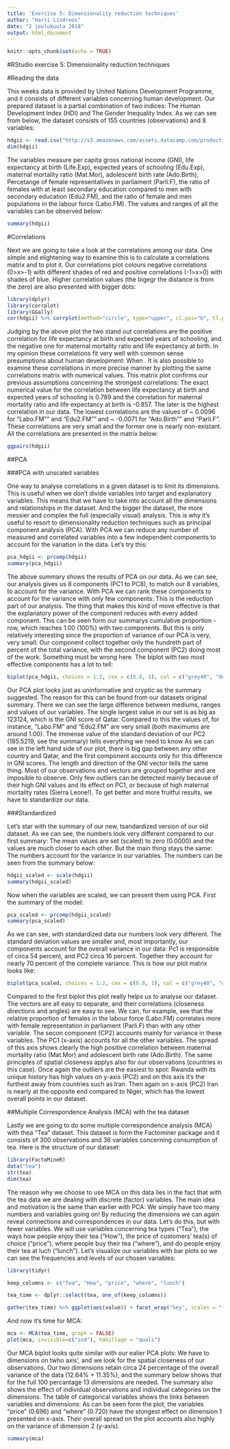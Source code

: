 ```yaml
---
title: 'Exercise 5: Dimensionality reduction techniques'
author: "Harri Lindroos"
date: "2 joulukuuta 2018"
output: html_document
---
```


```r
knitr::opts_chunk$set(echo = TRUE)
```

#RStudio exercise 5: Dimensionality reduction techniques

#Reading the data

This weeks data is provided by United Nations Development Programme, and it consists of different variables concerning human development. Our prepared dataset is a partial combination of two indices: The Human Development Index (HDI) and The Gender Inequality Index. As we can see from below, the dataset consists of 155 countries (observations) and 8 variables: 

```r
hdgii <- read.csv("http://s3.amazonaws.com/assets.datacamp.com/production/course_2218/datasets/human2.txt")
dim(hdgii)
```

The variables measure per capita gross national income (GNI), life expectancy at birth (Life.Exp), expected years of schooling (Edu.Exp), maternal mortality ratio (Mat.Mor), adolescent birth rate (Ado.Birth), Percetange of female representatives in parliament (Parli.F), the ratio of females with at least secondary education compared to men with secondary education (Edu2.FM), and the ratio of female and men populations in the labour force (Labo.FM). The values and ranges of all the variables can be observed below:

```r
summary(hdgii)
```

#Correlations

Next we are going to take a look at the correlations among our data. One simple and elightening way to examine this is to calculate a correlations matrix and to plot it. Our correlations plot colours negative correlations (0>x>-1) with different shades of red and positive correlations (-1>x>0) with shades of blue. Higher correlation values (the bigegr the distance is from the zero) are also presented with bigger dots:

```r
library(dplyr)
library(corrplot)
library(GGally)
cor(hdgii) %>% corrplot(method="circle", type="upper", cl.pos="b", tl.pos="d", tl.cex = 0.6)
```

Judging by the above plot the two stand out correlations are the positive correlation for life expectancy at birth and expected years of schooling, and the negative one for maternal mortality ratio and life expectancy at birth. In my opinion these correlations fit very well with common sense presumptions about human development: When . It is also possible to examine these correlations in more precise manner by plotting the same correlations matrix with numerical values. This matrix plot confirms our previous assumptions concerning the strongest correlations: The exact numerical value for the correlation between life expectancy at birth and expected years of schooling is 0.789 and the correlation for maternal mortality ratio and life expectancy at birth is -0.857. The later is the highest correlation in our data. The lowest correlations are the values of ~ 0.0096 for "Labo.FM"" and "Edu2.FM"" and ~ -0.0071 for "Ado.Birth"" and "Parli.F". These correlations are very small and the former one is nearly non-existant. All the correlations are presented in the matrix below:

```r
ggpairs(hdgii)
```

##PCA

###PCA with unscaled variables

One way to analyse correlations in a given dataset is to limit its dimensions. This is useful when we don't divide variables into target and explanatory variables. This means that we have to take into account all the dimensions and relationships in the dataset. And the bigger the dataset, the more messier and complex the full (especially visual) analysis. This is why it's useful to resort to dimensionality reduction techniques such as principal component analysis (PCA). With PCA we can reduce any number of measured and correlated variables into a few independent components to account for the variation in the data. Let's try this:

```r
pca_hdgii <- prcomp(hdgii)
summary(pca_hdgii)
```

The above summary shows the results of PCA on our data. As we can see, our analysis gives us 8 components (PC1 to PC8), to match our 8 variables, to account for the variance. With PCA we can rank these components to account for the variance with only few components: This is the reduction part of our analysis. The thing that makes this kind of move effective is that the explanatory power of the component reduces with every added component. This can be seen form our summarys cumulative proportion -row, which reaches 1.00 (100%) with two components. But this is only relatively interesting since the proportion of variance of our PCA is very, very small: Our component collect together only the hundreth part of percent of the total variance, with the second component (PC2) doing most of the work. Something must be wrong here. The biplot with two most effective components has a lot to tell: 

```r
biplot(pca_hdgii, choices = 1:2, cex = c(0.8, 1), col = c("grey40", "deeppink2"))
```

Our PCA plot looks just as uninformative and cryptic as the summary suggested. The reason for this can be found from our datasets original summary. There we can see the large difference between mediums, ranges and values of our variables. The single largest value in our set is as big as 123124, which is the GNI score of Qatar. Compared to this the values of, for instance, "Labo.FM" and "Edu2.FM" are very small (both maximums are around 1.00). The immense value of the standard deviation of our PC2 (185.5219, see the summary) tells everything we need to know As we can see in the left hand side of our plot, there is big gap between any other country and Qatar, and the first component accounts only for this difference in GNI scores. The length and direction of the GNI vector tells the same thing. Most of our observations and vectors are grouped together and are imposible to observe. Only few outliers can be detected mainly because of their high GNI values and its effect on PC1, or because of high maternal mortality rates (Sierra Leone!). To get better and more fruitful results, we have to standardize our data. 

###Standardized

Let's star with the summary of our new, tsandardized version of our old dataset. As we can see, the numbers look very different compared to our first summary: The mean values are set (scaled) to zero (0.0000) and the values are much closer to each other. But the main thing stays the same: The numbers account for the variance in our variables. The numbers can be seen from the summary below:  

```r
hdgii_scaled <- scale(hdgii)
summary(hdgii_scaled)
```

Now when the variables are scaled, we can present them using PCA. First the summary of the model:

```r
pca_scaled <- prcomp(hdgii_scaled)
summary(pca_scaled)
```

As we can see, with standardized data our numbers look very different. The standard deviation values are smaller and, most importantly, our components account for the overall variance in our data: Pc1 is responsible of circa 54 percent, and PC2 circa 16 percent. Together they account for nearly 70 percent of the complete variance. This is how our plot matrix looks like: 

```r
biplot(pca_scaled, choices = 1:2, cex = c(0.8, 1), col = c("grey40", "deeppink2"))
```

Compared to the first biplot this plot really helps us to analyse our dataset. The vectors are all easy to separate, and their correlations (closeness directions and angles) are easy to see. We can, for example, see that the relative proportion of females in the labour force (Labo.FM) correlates more with female representation in parliament (Parli.F) than with any other variable. The secon component (CP2) accounts mainly for variance in these variables. The PC1 (x-axis) accounts for all the other variables. The spread of this axis shows clearly the high positive correlation between maternal mortality ratio (Mat.Mor) and adolescent birth rate (Ado.Birth). The same principles of spatial closeness applys also for our observations (countries in this case). Once again the outliers are the easiest to spot: Rwanda with its unique history has high values on y-axis (PC2) and on this axis it's the furthest away from countries such as Iran. Then again on x-axis (PC2) Iran is nearly at the opposite end compared to Niger, which has the lowest overall points in our dataset. 

##Multiple Correspondence Analysis (MCA) with the tea dataset

Lastly we are going to do some multiple correspondence analysis (MCA) with thea "Tea" dataset. This dataset is form the Factominer package and it consists of 300 observations and 36 variables concerning consumption of tea. Here is the structure of our dataset:

```r
library(FactoMineR)
data("tea")
str(tea)
dim(tea)
```

The reason why we choose to use MCA on this data lies in the fact that with the tea data we are dealing with discrete (factor) variables. The main idea and motivation is the same than earlier with PCA: We simply have too many numbers and variables going on! By reducing the dimensions we can again reveal connections and correspondences in our data. Let's do this, but with fewer variables. We will use variables concerning tea types ("Tea"), the ways how people enjoy their tea ("How"), the price of customers' tea(s) of choice ("price"), where people buy their tea ("where"), and do people enjoy their tea at luch ("lunch"). Let's visualize our variables with bar plots so we can see the frequencies and levels of our chosen variables:

```r
library(tidyr)

keep_columns <- c("Tea", "How", "price", "where", "lunch")

tea_time <- dplyr::select(tea, one_of(keep_columns))

gather(tea_time) %>% ggplot(aes(value)) + facet_wrap("key", scales = "free") + geom_bar() + theme(axis.text.x = element_text(angle = 45, hjust = 1, size = 8))

```

And now it's time for MCA:

```r
mca <- MCA(tea_time, graph = FALSE)
plot(mca, invisible=c("ind"), habillage = "quali")
```

Our MCA biplot looks quite similar with our ealier PCA plots: We have to dimensions on twho axis', and we look for the spatial closeness of our observations. Our two dimensions retain circa 24 percentage of the overall variance of the data (12.64% + 11.35%), and the summary below shows that for the full 100 percantage 13 dimensions are needed. The summary also shows the effect of individual observations and individual categories on the dimensions. The table of categorical variables shows the links between variables and dimensions: As can be seen form the plot, the variables "price" (0.696) and "where" (0.720) have the stongest effect on dimension 1 presented on x-axis. Their overall spread on the plot accounts also highly on the variance of dimension 2 (y-axis).  

```r
summary(mca)
```





